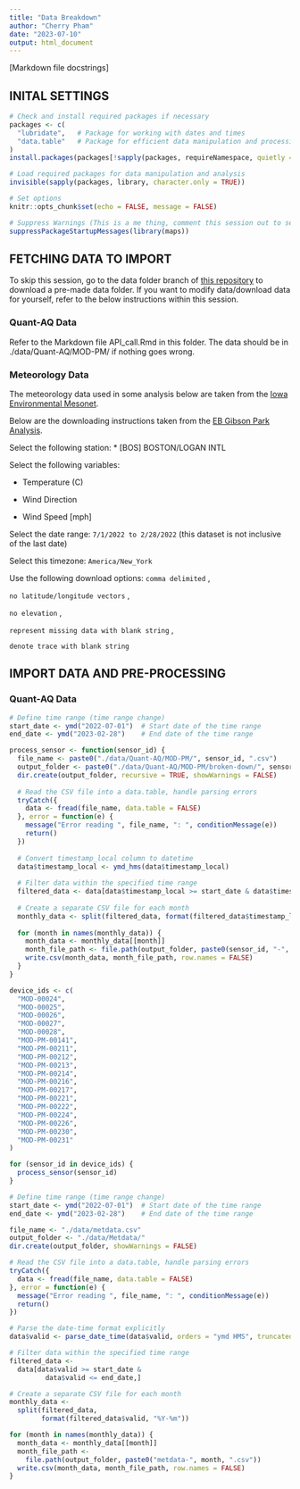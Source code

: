 ```yaml
---
title: "Data Breakdown"
author: "Cherry Pham"
date: "2023-07-10"
output: html_document
---
```

[Markdown file docstrings]

## INITAL SETTINGS

```r
# Check and install required packages if necessary
packages <- c(
  "lubridate",   # Package for working with dates and times
  "data.table"   # Package for efficient data manipulation and processing
)
install.packages(packages[!sapply(packages, requireNamespace, quietly = TRUE)])

# Load required packages for data manipulation and analysis
invisible(sapply(packages, library, character.only = TRUE))

# Set options
knitr::opts_chunk$set(echo = FALSE, message = FALSE)

# Suppress Warnings (This is a me thing, comment this session out to see the conflicting functions)
suppressPackageStartupMessages(library(maps))
```

## FETCHING DATA TO IMPORT

To skip this session, go to the data folder branch of [this repository](https://github.com/airpartners/ambient-summer23/tree/datafolder) to download a pre-made data folder. If you want to modify data/download data for yourself, refer to the below instructions within this session.

### Quant-AQ Data

Refer to the Markdown file API_call.Rmd in this folder. The data should be in ./data/Quant-AQ/MOD-PM/ if nothing goes wrong.

### Meteorology Data

The meteorology data used in some analysis below are taken from the [Iowa Environmental Mesonet](https://mesonet.agron.iastate.edu/request/download.phtml?network=MA_ASOS).

Below are the downloading instructions taken from the [EB Gibson Park Analysis](https://github.com/scott-hersey/EB_AQ_Network/blob/master/Gibson%20Park%20Analysis.Rmd).

Select the following station: \* [BOS] BOSTON/LOGAN INTL

Select the following variables:

-   Temperature (C)

-   Wind Direction

-   Wind Speed [mph]

Select the date range: `7/1/2022 to 2/28/2022` (this dataset is not inclusive of the last date)

Select this timezone: `America/New_York`

Use the following download options: `comma delimited` ,

`no latitude/longitude vectors` ,

`no elevation` ,

`represent missing data with blank string` ,

`denote trace with blank string`

## IMPORT DATA AND PRE-PROCESSING

### Quant-AQ Data

```r
# Define time range (time range change)
start_date <- ymd("2022-07-01")  # Start date of the time range
end_date <- ymd("2023-02-28")    # End date of the time range

process_sensor <- function(sensor_id) {
  file_name <- paste0("./data/Quant-AQ/MOD-PM/", sensor_id, ".csv")
  output_folder <- paste0("./data/Quant-AQ/MOD-PM/broken-down/", sensor_id)
  dir.create(output_folder, recursive = TRUE, showWarnings = FALSE)
  
  # Read the CSV file into a data.table, handle parsing errors
  tryCatch({
    data <- fread(file_name, data.table = FALSE)
  }, error = function(e) {
    message("Error reading ", file_name, ": ", conditionMessage(e))
    return()
  })
  
  # Convert timestamp_local column to datetime
  data$timestamp_local <- ymd_hms(data$timestamp_local)
  
  # Filter data within the specified time range
  filtered_data <- data[data$timestamp_local >= start_date & data$timestamp_local <= end_date, ]
  
  # Create a separate CSV file for each month
  monthly_data <- split(filtered_data, format(filtered_data$timestamp_local, "%Y-%m"))
  
  for (month in names(monthly_data)) {
    month_data <- monthly_data[[month]]
    month_file_path <- file.path(output_folder, paste0(sensor_id, "-", month, ".csv"))
    write.csv(month_data, month_file_path, row.names = FALSE)
  }
}

device_ids <- c(
  "MOD-00024",
  "MOD-00025",
  "MOD-00026",
  "MOD-00027",
  "MOD-00028",
  "MOD-PM-00141",
  "MOD-PM-00211",
  "MOD-PM-00212",
  "MOD-PM-00213",
  "MOD-PM-00214",
  "MOD-PM-00216",
  "MOD-PM-00217",
  "MOD-PM-00221",
  "MOD-PM-00222",
  "MOD-PM-00224",
  "MOD-PM-00226",
  "MOD-PM-00230",
  "MOD-PM-00231"
)

for (sensor_id in device_ids) {
  process_sensor(sensor_id)
}
```

```r
# Define time range (time range change)
start_date <- ymd("2022-07-01")  # Start date of the time range
end_date <- ymd("2023-02-28")    # End date of the time range

file_name <- "./data/metdata.csv"
output_folder <- "./data/Metdata/"
dir.create(output_folder, showWarnings = FALSE)

# Read the CSV file into a data.table, handle parsing errors
tryCatch({
  data <- fread(file_name, data.table = FALSE)
}, error = function(e) {
  message("Error reading ", file_name, ": ", conditionMessage(e))
  return()
})

# Parse the date-time format explicitly
data$valid <- parse_date_time(data$valid, orders = "ymd HMS", truncated = 6)

# Filter data within the specified time range
filtered_data <-
  data[data$valid >= start_date &
         data$valid <= end_date,]

# Create a separate CSV file for each month
monthly_data <-
  split(filtered_data,
        format(filtered_data$valid, "%Y-%m"))

for (month in names(monthly_data)) {
  month_data <- monthly_data[[month]]
  month_file_path <-
    file.path(output_folder, paste0("metdata-", month, ".csv"))
  write.csv(month_data, month_file_path, row.names = FALSE)
}
```